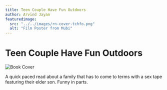 ```yaml
---
title: Teen Couple Have Fun Outdoors
author: Arvind Jayan
featuredimage:
  src: "../../images/rn-cover-tchfo.png"
  alt: "Film Poster from Mubi"
---
```


# Teen Couple Have Fun Outdoors

![Book Cover](../../images/rn-cover-tchfo.png)

A quick paced read about a family that has to come to terms with a sex tape featuring their elder son. Funny in parts.
